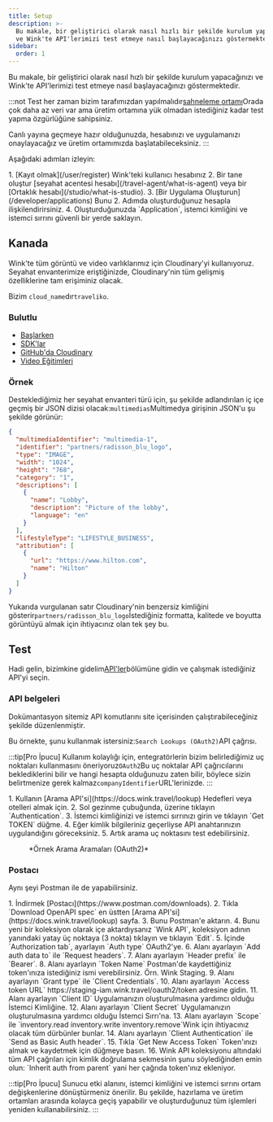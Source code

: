 ```yaml
---
title: Setup
description: >-
  Bu makale, bir geliştirici olarak nasıl hızlı bir şekilde kurulum yapacağınızı
  ve Wink'te API'lerimizi test etmeye nasıl başlayacağınızı göstermektedir.
sidebar:
  order: 1
---
```


Bu makale, bir geliştirici olarak nasıl hızlı bir şekilde kurulum yapacağınızı ve Wink'te API'lerimizi test etmeye nasıl başlayacağınızı göstermektedir.

:::not
Test her zaman bizim tarafımızdan yapılmalıdır[sahneleme ortamı](/getting-started/environments)Orada çok daha az veri var ama üretim ortamına yük olmadan istediğiniz kadar test yapma özgürlüğüne sahipsiniz.

Canlı yayına geçmeye hazır olduğunuzda, hesabınızı ve uygulamanızı onaylayacağız ve üretim ortamımızda başlatabileceksiniz.
:::

Aşağıdaki adımları izleyin:

<Steps>
  1. [Kayıt olmak](/user/register) Wink'teki kullanıcı hesabınız
  2. Bir tane oluştur [seyahat acentesi hesabı](/travel-agent/what-is-agent) veya bir [Ortaklık hesabı](/studio/what-is-studio).
  3. [Bir Uygulama Oluşturun](/developer/applications) Bunu 2. Adımda oluşturduğunuz hesapla ilişkilendirirsiniz.
  4. Oluşturduğunuzda `Application`, istemci kimliğini ve istemci sırrını güvenli bir yerde saklayın.
</Steps>


## Kanada

Wink'te tüm görüntü ve video varlıklarımız için Cloudinary'yi kullanıyoruz. Seyahat envanterimize eriştiğinizde, Cloudinary'nin tüm gelişmiş özelliklerine tam erişiminiz olacak.

Bizim `cloud_name`dır`traveliko`.

### Bulutlu

* [Başlarken](https://cloudinary.com/documentation/dev_kickstart)
* [SDK'lar](https://cloudinary.com/documentation/cloudinary_sdks)
* [GitHub'da Cloudinary](https://github.com/cloudinary)
* [Video Eğitimleri](https://cloudinary.com/documentation/cloudinary_sdks_tutorials)

### Örnek

Desteklediğimiz her seyahat envanteri türü için, şu şekilde adlandırılan iç içe geçmiş bir JSON dizisi olacak:`multimedias`Multimedya girişinin JSON'u şu şekilde görünür:

```json {3}
{
  "multimediaIdentifier": "multimedia-1",
  "identifier": "partners/radisson_blu_logo",
  "type": "IMAGE",
  "width": "1024",
  "height": "768",
  "category": "1",
  "descriptions": [
    {
      "name": "Lobby",
      "description": "Picture of the lobby",
      "language": "en"
    }
  ],
  "lifestyleType": "LIFESTYLE_BUSINESS",
  "attribution": [
    {
      "url": "https://www.hilton.com",
      "name": "Hilton"
    }
  ]
}
```

Yukarıda vurgulanan satır Cloudinary'nin benzersiz kimliğini gösterir`partners/radisson_blu_logo`İstediğiniz formatta, kalitede ve boyutta görüntüyü almak için ihtiyacınız olan tek şey bu.

## Test

Hadi gelin, bizimkine gidelim[API'ler](/developer/apis)bölümüne gidin ve çalışmak istediğiniz API'yi seçin.

### API belgeleri

Dokümantasyon sitemiz API komutlarını site içerisinden çalıştırabileceğiniz şekilde düzenlenmiştir.

Bu örnekte, şunu kullanmak istersiniz:`Search Lookups (OAuth2)`API çağrısı.

:::tip\[Pro İpucu]
Kullanım kolaylığı için, entegratörlerin bizim belirlediğimiz uç noktaları kullanmasını öneriyoruz`OAuth2`Bu uç noktalar API çağrıcılarını beklediklerini bilir ve hangi hesapta olduğunuzu zaten bilir, böylece sizin belirtmenize gerek kalmaz`companyIdentifier`URL'lerinizde.
:::

<Steps>
  1. Kullanın [Arama API'si](https://docs.wink.travel/lookup) Hedefleri veya otelleri almak için.
  2. Sol gezinme çubuğunda, üzerine tıklayın `Authentication`.
  3. İstemci kimliğinizi ve istemci sırrınızı girin ve tıklayın `Get TOKEN` düğme.
  4. Eğer kimlik bilgileriniz geçerliyse API anahtarınızın uygulandığını göreceksiniz.
  5. Artık arama uç noktasını test edebilirsiniz.
</Steps>


<figure>
  <CloudinaryImage width="700" height="265" resize="scale" quality="best" alt="Arama API uç noktası" src="academy/lookup-api-call" errorImage="noimage_opaque_nyrtl0.png" />

  <figcaption>*Örnek Arama Aramaları (OAuth2)*</figcaption>
</figure>


### Postacı

Aynı şeyi Postman ile de yapabilirsiniz.

<Steps>
  1. İndirmek [Postacı](https://www.postman.com/downloads).
  2. Tıkla `Download OpenAPI spec` en üstten [Arama API'si](https://docs.wink.travel/lookup) sayfa.
  3. Bunu Postman'e aktarın.
  4. Bunu yeni bir koleksiyon olarak içe aktardıysanız `Wink API`, koleksiyon adının yanındaki yatay üç noktaya (3 nokta) tıklayın ve tıklayın `Edit`.
  5. İçinde `Authorization tab`, ayarlayın `Auth type` OAuth2'ye.
  6. Alanı ayarlayın `Add auth data to` ile `Request headers`.
  7. Alanı ayarlayın `Header prefix` ile `Bearer`.
  8. Alanı ayarlayın `Token Name` Postman'de kaydettiğiniz token'ınıza istediğiniz ismi verebilirsiniz. Örn. Wink Staging.
  9. Alanı ayarlayın `Grant type` ile `Client Credentials`.
  10. Alanı ayarlayın `Access token URL` https://staging-iam.wink.travel/oauth2/token adresine gidin.
  11. Alanı ayarlayın `Client ID` Uygulamanızın oluşturulmasına yardımcı olduğu İstemci Kimliğine.
  12. Alanı ayarlayın `Client Secret` Uygulamanızın oluşturulmasına yardımcı olduğu İstemci Sırrı'na.
  13. Alanı ayarlayın `Scope` ile `inventory.read inventory.write inventory.remove`Wink için ihtiyacınız olacak tüm dürbünler bunlar.
  14. Alanı ayarlayın `Client Authentication` ile `Send as Basic Auth header`.
  15. Tıkla `Get New Access Token` Token'ınızı almak ve kaydetmek için düğmeye basın.
  16. Wink API koleksiyonu altındaki tüm API çağrıları için kimlik doğrulama sekmesinin şunu söylediğinden emin olun: `Inherit auth from parent` yani her çağrıda token'ınız ekleniyor.
</Steps>


:::tip\[Pro İpucu]
Sunucu etki alanını, istemci kimliğini ve istemci sırrını ortam değişkenlerine dönüştürmeniz önerilir. Bu şekilde, hazırlama ve üretim ortamları arasında kolayca geçiş yapabilir ve oluşturduğunuz tüm işlemleri yeniden kullanabilirsiniz.
:::

